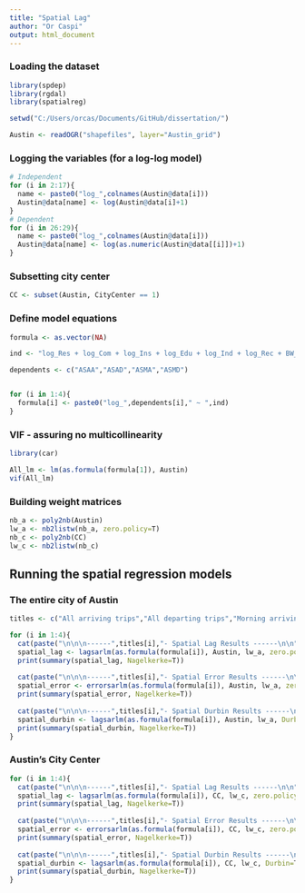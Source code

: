 ```yaml
---
title: "Spatial Lag"
author: "Or Caspi"
output: html_document
---
```


### Loading the dataset
```r
library(spdep)
library(rgdal)
library(spatialreg)

setwd("C:/Users/orcas/Documents/GitHub/dissertation/")

Austin <- readOGR("shapefiles", layer="Austin_grid")
```


### Logging the variables (for a log-log model)
```r
# Independent
for (i in 2:17){
  name <- paste0("log_",colnames(Austin@data[i]))
  Austin@data[name] <- log(Austin@data[i]+1)
}
# Dependent
for (i in 26:29){
  name <- paste0("log_",colnames(Austin@data[i]))
  Austin@data[name] <- log(as.numeric(Austin@data[[i]])+1)
}
```


### Subsetting city center
```r
CC <- subset(Austin, CityCenter == 1)
```


### Define model equations
```r
formula <- as.vector(NA)

ind <- "log_Res + log_Com + log_Ins + log_Edu + log_Ind + log_Rec + BW_length + log_Income + Bus + log_Employment + log_IntDensB + log_Entropy + log_Students + log_Distance"

dependents <- c("ASAA","ASAD","ASMA","ASMD")


for (i in 1:4){
  formula[i] <- paste0("log_",dependents[i]," ~ ",ind)
}
```


### VIF - assuring no multicollinearity
```r
library(car)

All_lm <- lm(as.formula(formula[1]), Austin)
vif(All_lm)
```


### Building weight matrices
```r
nb_a <- poly2nb(Austin)
lw_a <- nb2listw(nb_a, zero.policy=T)
nb_c <- poly2nb(CC)
lw_c <- nb2listw(nb_c)
```


## Running the spatial regression models

### The entire city of Austin
```r
titles <- c("All arriving trips","All departing trips","Morning arriving trips","Morning departing trips")
```
```r
for (i in 1:4){
  cat(paste("\n\n\n------",titles[i],"- Spatial Lag Results ------\n\n"))
  spatial_lag <- lagsarlm(as.formula(formula[i]), Austin, lw_a, zero.policy=T)
  print(summary(spatial_lag, Nagelkerke=T))
  
  cat(paste("\n\n\n------",titles[i],"- Spatial Error Results ------\n\n"))
  spatial_error <- errorsarlm(as.formula(formula[i]), Austin, lw_a, zero.policy=T)
  print(summary(spatial_error, Nagelkerke=T))
  
  cat(paste("\n\n\n------",titles[i],"- Spatial Durbin Results ------\n\n"))
  spatial_durbin <- lagsarlm(as.formula(formula[i]), Austin, lw_a, Durbin=T, zero.policy=T)
  print(summary(spatial_durbin, Nagelkerke=T))
}
```


### Austin's City Center
```r
for (i in 1:4){
  cat(paste("\n\n\n------",titles[i],"- Spatial Lag Results ------\n\n"))
  spatial_lag <- lagsarlm(as.formula(formula[i]), CC, lw_c, zero.policy=T)
  print(summary(spatial_lag, Nagelkerke=T))
  
  cat(paste("\n\n\n------",titles[i],"- Spatial Error Results ------\n\n"))
  spatial_error <- errorsarlm(as.formula(formula[i]), CC, lw_c, zero.policy=T)
  print(summary(spatial_error, Nagelkerke=T))
  
  cat(paste("\n\n\n------",titles[i],"- Spatial Durbin Results ------\n\n"))
  spatial_durbin <- lagsarlm(as.formula(formula[i]), CC, lw_c, Durbin=T, zero.policy=T)
  print(summary(spatial_durbin, Nagelkerke=T))
}
```
